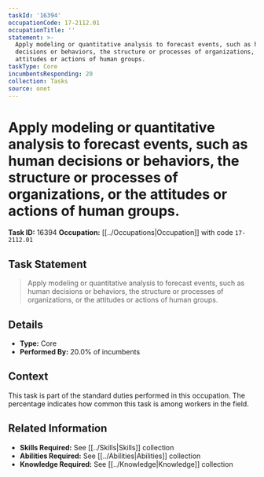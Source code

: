 ```yaml
---
taskId: '16394'
occupationCode: 17-2112.01
occupationTitle: ''
statement: >-
  Apply modeling or quantitative analysis to forecast events, such as human
  decisions or behaviors, the structure or processes of organizations, or the
  attitudes or actions of human groups.
taskType: Core
incumbentsResponding: 20
collection: Tasks
source: onet
---
```

# Apply modeling or quantitative analysis to forecast events, such as human decisions or behaviors, the structure or processes of organizations, or the attitudes or actions of human groups.

**Task ID:** 16394
**Occupation:** [[../Occupations|Occupation]] with code `17-2112.01`

## Task Statement

> Apply modeling or quantitative analysis to forecast events, such as human decisions or behaviors, the structure or processes of organizations, or the attitudes or actions of human groups.

## Details

- **Type:** Core
- **Performed By:** 20.0% of incumbents

## Context

This task is part of the standard duties performed in this occupation. The percentage indicates how common this task is among workers in the field.

## Related Information

- **Skills Required:** See [[../Skills|Skills]] collection
- **Abilities Required:** See [[../Abilities|Abilities]] collection
- **Knowledge Required:** See [[../Knowledge|Knowledge]] collection
